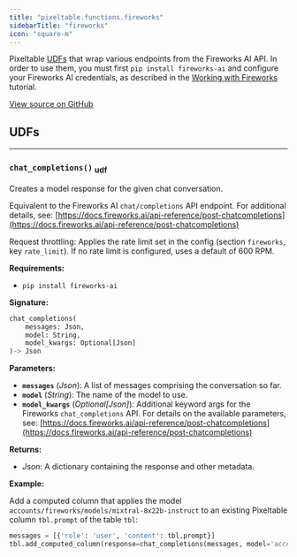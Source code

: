 ```yaml
---
title: "pixeltable.functions.fireworks"
sidebarTitle: "fireworks"
icon: "square-m"
---
```


Pixeltable [UDFs](https://pixeltable.readme.io/docs/user-defined-functions-udfs) that wrap various endpoints from the Fireworks AI API. In order to use them, you must first `pip install fireworks-ai` and configure your Fireworks AI credentials, as described in the [Working with Fireworks](https://pixeltable.readme.io/docs/working-with-fireworks) tutorial.


<a href="https://github.com/pixeltable/pixeltable/blob/latest/pixeltable/functions/fireworks.py#L0" target="_blank">View source on GitHub</a>

## UDFs


---

### `chat_completions()` <sub>udf</sub>

Creates a model response for the given chat conversation.


Equivalent to the Fireworks AI `chat/completions` API endpoint. For additional details, see: [https://docs.fireworks.ai/api-reference/post-chatcompletions](https://docs.fireworks.ai/api-reference/post-chatcompletions)

Request throttling: Applies the rate limit set in the config (section `fireworks`, key `rate_limit`). If no rate limit is configured, uses a default of 600 RPM.

**Requirements:**

- `pip install fireworks-ai`


**Signature:**

```python
chat_completions(
    messages: Json,
    model: String,
    model_kwargs: Optional[Json]
)-> Json
```

**Parameters:**

- **`messages`** (*Json*): A list of messages comprising the conversation so far.
- **`model`** (*String*): The name of the model to use.
- **`model_kwargs`** (*Optional[Json]*): Additional keyword args for the Fireworks `chat_completions` API. For details on the available parameters, see: [https://docs.fireworks.ai/api-reference/post-chatcompletions](https://docs.fireworks.ai/api-reference/post-chatcompletions)

**Returns:**

- *Json*: A dictionary containing the response and other metadata.



**Example:**

Add a computed column that applies the model `accounts/fireworks/models/mixtral-8x22b-instruct` to an existing Pixeltable column `tbl.prompt` of the table `tbl`:
```python
messages = [{'role': 'user', 'content': tbl.prompt}]
tbl.add_computed_column(response=chat_completions(messages, model='accounts/fireworks/models/mixtral-8x22b-instruct'))
```

